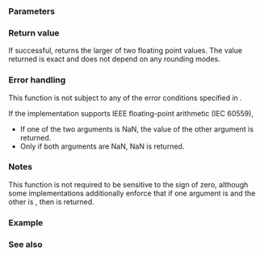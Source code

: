 {{cpp/title|fmax|fmaxf|fmaxl}}
{{cpp/numeric/math/navbar}}
{{cpp/numeric/math/declarations
|family=fmax
|param1=x
|param2=y
|constexpr_since=23
|desc=Returns the larger of two floating point arguments, treating NaNs as missing data (between a NaN and a numeric value, the numeric value is chosen).
}}

===Parameters===
{{par begin}}
{{par|x, y|floating-point or integer values}}
{{par end}}

===Return value===
If successful, returns the larger of two floating point values. The value returned is exact and does not depend on any rounding modes.

===Error handling===
This function is not subject to any of the error conditions specified in {{lc|math_errhandling}}.

If the implementation supports IEEE floating-point arithmetic (IEC 60559),
* If one of the two arguments is NaN, the value of the other argument is returned.
* Only if both arguments are NaN, NaN is returned.

===Notes===
This function is not required to be sensitive to the sign of zero, although some implementations additionally enforce that if one argument is {{c|+0}} and the other is {{c|-0}}, then {{c|+0}} is returned.

{{cpp/numeric/math/additional overload note|fmax}}

===Example===
{{example
|code=
#include &lt;cmath&gt;
#include &lt;iostream&gt;

int main()
{
    std::cout &lt;&lt; "fmax(2,1)    = " &lt;&lt; std::fmax(2, 1) &lt;&lt; '\n'
              &lt;&lt; "fmax(-Inf,0) = " &lt;&lt; std::fmax(-INFINITY, 0) &lt;&lt; '\n'
              &lt;&lt; "fmax(NaN,-1) = " &lt;&lt; std::fmax(NAN, -1) &lt;&lt; '\n';
}
|output=
fmax(2,1)    = 2
fmax(-Inf,0) = 0
fmax(NaN,-1) = -1
}}

===See also===
{{dsc begin}}
{{dsc inc|cpp/numeric/math/dsc isgreater}}
{{dsc inc|cpp/numeric/math/dsc fmin}}
{{dsc inc|cpp/algorithm/dsc max}}
{{dsc inc|cpp/algorithm/dsc max_element}}
{{dsc inc|cpp/algorithm/dsc minmax}}
{{dsc inc|cpp/algorithm/dsc minmax_element}}
{{dsc see c|c/numeric/math/fmax}}
{{dsc end}}

{{langlinks|de|es|fr|it|ja|pt|ru|zh}}